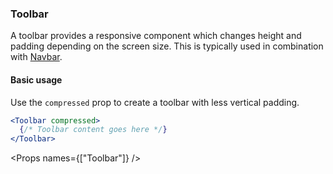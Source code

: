 
<Nav title="Toolbar" />
<SEO title="Toolbar" />

<Container>
<Article sidebar={[
  { id: 'Toolbar', name: 'Toolbar' },
  { id: 'Basic usage', name: 'Basic usage' },
  { id: 'Props', name: 'API'}
]}>

# Toolbar

A toolbar provides a responsive component which changes height and padding depending on the screen size. This is typically used in combination with [Navbar](/components/navbar).

#### Basic usage

Use the `compressed` prop to create a toolbar with less vertical padding.

```.jsx
<Toolbar compressed>
  {/* Toolbar content goes here */}
</Toolbar>
```

<Props names={["Toolbar"]} />

</Article>
</Container>
